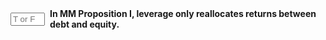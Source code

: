 ::: {.question-block}

<form onsubmit="event.preventDefault(); checkAnswerBox('module7_tf_q47','T')" style="display: flex; align-items: center; gap: 8px;">
  <input type="text" id="module7_tf_q47" name="module7_tf_q47" maxlength="1" placeholder="T or F" style="width: 55px;" data-correct-answer="T" /> 
  <label for="module7_tf_q47"><strong>In MM Proposition I, leverage only reallocates returns between debt and equity.</strong></label>
</form>

<div id="feedback-module7_tf_q47" class="feedback" data-status="" style="display:none;">
This is TRUE. Leverage shifts risk and return but not total firm value.
</div>

:::